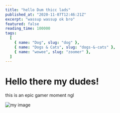 ```yaml
---
title: "hello Dum thicc lads"
published_at: "2020-11-07T12:46:21Z"
excerpt: "wassup wassup ok bro"
featured: false
reading_time: 100000
tags:
  [
    { name: "Dog", slug: "dog" },
    { name: "Dogs & Cats", slug: "dogs-&-cats" },
    { name: "wowee", slug: "zoomer" },
  ]
---
```


# Hello there my dudes!

this is an epic gamer moment ngl

![my image](../images/imagine-nation-small-bg.png)

<CodeBlock code="code" language="jsx" />
